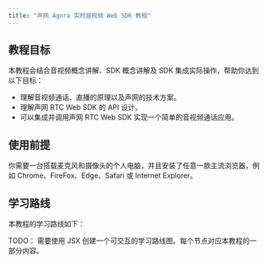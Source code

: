 ```yaml
---
title: "声网 Agora 实时音视频 Web SDK 教程"
---
```


## 教程目标

本教程会结合音视频概念讲解、SDK 概念讲解及 SDK 集成实际操作，帮助你达到以下目标：
- 理解音视频通话、直播的原理以及声网的技术方案。
- 理解声网 RTC Web SDK 的 API 设计。
- 可以集成并调用声网 RTC Web SDK 实现一个简单的音视频通话应用。

## 使用前提

你需要一台搭载麦克风和摄像头的个人电脑，并且安装了任意一款主流浏览器，例如 Chrome、FireFox、Edge、Safari 或 Internet Explorer。

## 学习路线

本教程的学习路线如下：

TODO： 需要使用 JSX 创建一个可交互的学习路线图。每个节点对应本教程的一部分内容。